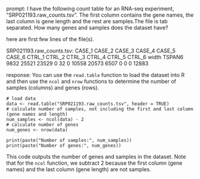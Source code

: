 prompt:
I have the following count table for an RNA-seq experiment, "SRP021193.raw_counts.tsv". The first column contains the gene names, the last column is gene length and the rest are samples.The file is tab separated. How many genes and samples does the dataset have?

here are first few lines of the file(s).

SRP021193.raw_counts.tsv:
CASE_1	CASE_2	CASE_3	CASE_4	CASE_5	CASE_6	CTRL_1	CTRL_2	CTRL_3	CTRL_4	CTRL_5	CTRL_6	width
TSPAN6	9832	25521	23529	0	32	0	10558	20573	6507	0	0	0	12883


response:
You can use the `read.table` function to load the dataset into R and then use the `ncol` and `nrow` functions to determine the number of samples (columns) and genes (rows).

```
# load data
data <- read.table("SRP021193.raw_counts.tsv", header = TRUE)
# calculate number of samples, not including the first and last column (gene names and length)
num_samples <- ncol(data) - 2
# calculate number of genes
num_genes <- nrow(data)

print(paste("Number of samples:", num_samples))
print(paste("Number of genes:", num_genes))
```

This code outputs the number of genes and samples in the dataset. Note that for the `ncol` function, we subtract 2 because the first column (gene names) and the last column (gene length) are not samples.
